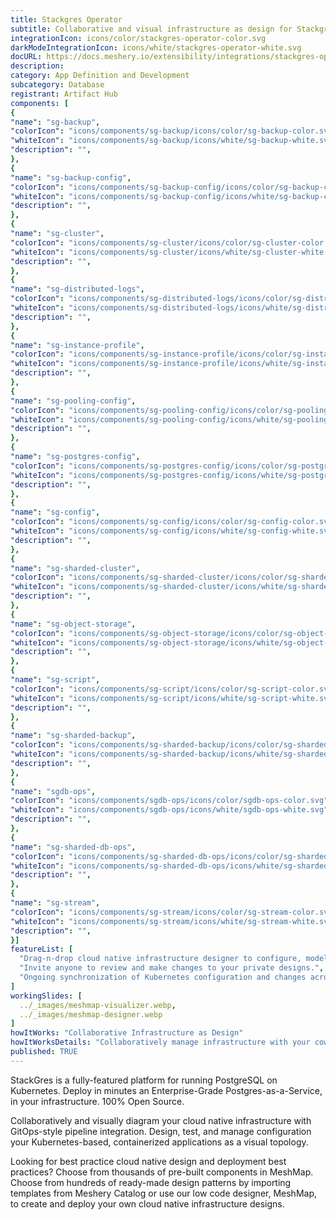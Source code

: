 ```yaml
---
title: Stackgres Operator
subtitle: Collaborative and visual infrastructure as design for Stackgres Operator
integrationIcon: icons/color/stackgres-operator-color.svg
darkModeIntegrationIcon: icons/white/stackgres-operator-white.svg
docURL: https://docs.meshery.io/extensibility/integrations/stackgres-operator
description: 
category: App Definition and Development
subcategory: Database
registrant: Artifact Hub
components: [
{
"name": "sg-backup",
"colorIcon": "icons/components/sg-backup/icons/color/sg-backup-color.svg",
"whiteIcon": "icons/components/sg-backup/icons/white/sg-backup-white.svg",
"description": "",
},
{
"name": "sg-backup-config",
"colorIcon": "icons/components/sg-backup-config/icons/color/sg-backup-config-color.svg",
"whiteIcon": "icons/components/sg-backup-config/icons/white/sg-backup-config-white.svg",
"description": "",
},
{
"name": "sg-cluster",
"colorIcon": "icons/components/sg-cluster/icons/color/sg-cluster-color.svg",
"whiteIcon": "icons/components/sg-cluster/icons/white/sg-cluster-white.svg",
"description": "",
},
{
"name": "sg-distributed-logs",
"colorIcon": "icons/components/sg-distributed-logs/icons/color/sg-distributed-logs-color.svg",
"whiteIcon": "icons/components/sg-distributed-logs/icons/white/sg-distributed-logs-white.svg",
"description": "",
},
{
"name": "sg-instance-profile",
"colorIcon": "icons/components/sg-instance-profile/icons/color/sg-instance-profile-color.svg",
"whiteIcon": "icons/components/sg-instance-profile/icons/white/sg-instance-profile-white.svg",
"description": "",
},
{
"name": "sg-pooling-config",
"colorIcon": "icons/components/sg-pooling-config/icons/color/sg-pooling-config-color.svg",
"whiteIcon": "icons/components/sg-pooling-config/icons/white/sg-pooling-config-white.svg",
"description": "",
},
{
"name": "sg-postgres-config",
"colorIcon": "icons/components/sg-postgres-config/icons/color/sg-postgres-config-color.svg",
"whiteIcon": "icons/components/sg-postgres-config/icons/white/sg-postgres-config-white.svg",
"description": "",
},
{
"name": "sg-config",
"colorIcon": "icons/components/sg-config/icons/color/sg-config-color.svg",
"whiteIcon": "icons/components/sg-config/icons/white/sg-config-white.svg",
"description": "",
},
{
"name": "sg-sharded-cluster",
"colorIcon": "icons/components/sg-sharded-cluster/icons/color/sg-sharded-cluster-color.svg",
"whiteIcon": "icons/components/sg-sharded-cluster/icons/white/sg-sharded-cluster-white.svg",
"description": "",
},
{
"name": "sg-object-storage",
"colorIcon": "icons/components/sg-object-storage/icons/color/sg-object-storage-color.svg",
"whiteIcon": "icons/components/sg-object-storage/icons/white/sg-object-storage-white.svg",
"description": "",
},
{
"name": "sg-script",
"colorIcon": "icons/components/sg-script/icons/color/sg-script-color.svg",
"whiteIcon": "icons/components/sg-script/icons/white/sg-script-white.svg",
"description": "",
},
{
"name": "sg-sharded-backup",
"colorIcon": "icons/components/sg-sharded-backup/icons/color/sg-sharded-backup-color.svg",
"whiteIcon": "icons/components/sg-sharded-backup/icons/white/sg-sharded-backup-white.svg",
"description": "",
},
{
"name": "sgdb-ops",
"colorIcon": "icons/components/sgdb-ops/icons/color/sgdb-ops-color.svg",
"whiteIcon": "icons/components/sgdb-ops/icons/white/sgdb-ops-white.svg",
"description": "",
},
{
"name": "sg-sharded-db-ops",
"colorIcon": "icons/components/sg-sharded-db-ops/icons/color/sg-sharded-db-ops-color.svg",
"whiteIcon": "icons/components/sg-sharded-db-ops/icons/white/sg-sharded-db-ops-white.svg",
"description": "",
},
{
"name": "sg-stream",
"colorIcon": "icons/components/sg-stream/icons/color/sg-stream-color.svg",
"whiteIcon": "icons/components/sg-stream/icons/white/sg-stream-white.svg",
"description": "",
}]
featureList: [
  "Drag-n-drop cloud native infrastructure designer to configure, model, and deploy your workloads.",
  "Invite anyone to review and make changes to your private designs.",
  "Ongoing synchronization of Kubernetes configuration and changes across any number of clusters."
]
workingSlides: [
  ../_images/meshmap-visualizer.webp,
  ../_images/meshmap-designer.webp
]
howItWorks: "Collaborative Infrastructure as Design"
howItWorksDetails: "Collaboratively manage infrastructure with your coworkers synchronously sharing the same designs."
published: TRUE
---
```

<p>
StackGres is a fully-featured platform for running PostgreSQL on Kubernetes.
Deploy in minutes an Enterprise-Grade Postgres-as-a-Service, in your infrastructure.
100% Open Source.
</p>
<p>
    Collaboratively and visually diagram your cloud native infrastructure with GitOps-style pipeline integration. Design, test, and manage configuration your Kubernetes-based, containerized applications as a visual topology.
</p>
<p>
    Looking for best practice cloud native design and deployment best practices? Choose from thousands of pre-built components in MeshMap. Choose from hundreds of ready-made design patterns by importing templates from Meshery Catalog or use our low code designer, MeshMap, to create and deploy your own cloud native infrastructure designs.
</p>
